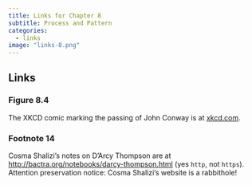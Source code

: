 ```yaml
---
title: Links for Chapter 8
subtitle: Process and Pattern
categories:
  - links
image: "links-8.png"
---
```


## Links 
### Figure 8.4
The XKCD comic marking the passing of John Conway is at [xkcd.com](https://xkcd.com/2293).

### Footnote 14
Cosma Shalizi's notes on D'Arcy Thompson are at [http://bactra.org/notebooks/darcy-thompson.html](http://bactra.org/notebooks/darcy-thompson.html) (yes `http`, not `https`). Attention preservation notice: Cosma Shalizi's website is a rabbithole!
